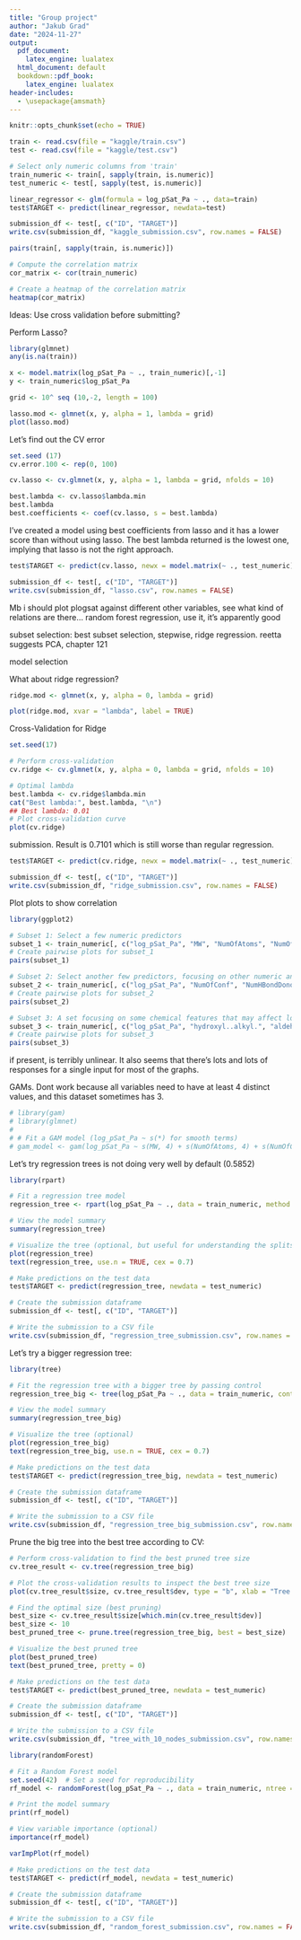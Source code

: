 ```yaml
---
title: "Group project"
author: "Jakub Grad"
date: "2024-11-27"
output:
  pdf_document: 
    latex_engine: lualatex
  html_document: default
  bookdown::pdf_book:
    latex_engine: lualatex
header-includes:
  - \usepackage{amsmath}
---
```


```r
knitr::opts_chunk$set(echo = TRUE)
```

```r
train <- read.csv(file = "kaggle/train.csv")
test <- read.csv(file = "kaggle/test.csv")

# Select only numeric columns from 'train'
train_numeric <- train[, sapply(train, is.numeric)]
test_numeric <- test[, sapply(test, is.numeric)]

linear_regressor <- glm(formula = log_pSat_Pa ~ ., data=train)
test$TARGET <- predict(linear_regressor, newdata=test)

submission_df <- test[, c("ID", "TARGET")]
write.csv(submission_df, "kaggle_submission.csv", row.names = FALSE)
```

```r
pairs(train[, sapply(train, is.numeric)])
```

```r
# Compute the correlation matrix
cor_matrix <- cor(train_numeric)

# Create a heatmap of the correlation matrix
heatmap(cor_matrix)
```

Ideas:
Use cross validation before submitting?

Perform Lasso?
```r
library(glmnet)
any(is.na(train))

x <- model.matrix(log_pSat_Pa ~ ., train_numeric)[,-1]
y <- train_numeric$log_pSat_Pa

grid <- 10^ seq (10,-2, length = 100)

lasso.mod <- glmnet(x, y, alpha = 1, lambda = grid)
plot(lasso.mod)
```
Let's find out the CV error
```r
set.seed (17)
cv.error.100 <- rep(0, 100)

cv.lasso <- cv.glmnet(x, y, alpha = 1, lambda = grid, nfolds = 10)

best.lambda <- cv.lasso$lambda.min
best.lambda
best.coefficients <- coef(cv.lasso, s = best.lambda)
```
I've created a model using best coefficients from lasso and it has a lower score than without using lasso. The best lambda returned is the lowest one, implying that lasso is not the right approach. 
```r
test$TARGET <- predict(cv.lasso, newx = model.matrix(~ ., test_numeric)[,-1], s = best.lambda)

submission_df <- test[, c("ID", "TARGET")]
write.csv(submission_df, "lasso.csv", row.names = FALSE)
```
Mb i should plot plogsat against different other variables, see what kind of relations are there...
random forest regression, use it, it's apparently good

subset selection: best subset selection, stepwise, ridge regression. reetta suggests PCA, chapter 121

model selection

What about ridge regression?
```r
ridge.mod <- glmnet(x, y, alpha = 0, lambda = grid)

plot(ridge.mod, xvar = "lambda", label = TRUE)
```

Cross-Validation for Ridge
```r
set.seed(17)

# Perform cross-validation
cv.ridge <- cv.glmnet(x, y, alpha = 0, lambda = grid, nfolds = 10)

# Optimal lambda
best.lambda <- cv.ridge$lambda.min
cat("Best lambda:", best.lambda, "\n")
## Best lambda: 0.01
# Plot cross-validation curve
plot(cv.ridge)

```

submission. Result is 0.7101 which is still worse than regular regression.
```r
test$TARGET <- predict(cv.ridge, newx = model.matrix(~ ., test_numeric)[,-1], s = best.lambda)

submission_df <- test[, c("ID", "TARGET")]
write.csv(submission_df, "ridge_submission.csv", row.names = FALSE)
```

Plot plots to show correlation
```r
library(ggplot2)

# Subset 1: Select a few numeric predictors
subset_1 <- train_numeric[, c("log_pSat_Pa", "MW", "NumOfAtoms", "NumOfC", "NumOfO")]
# Create pairwise plots for subset_1
pairs(subset_1)
```

```r
# Subset 2: Select another few predictors, focusing on other numeric and categorical features
subset_2 <- train_numeric[, c("log_pSat_Pa", "NumOfConf", "NumHBondDonors", "C.C..non.aromatic.", "C.C.C.O.in.non.aromatic.ring")]
# Create pairwise plots for subset_2
pairs(subset_2)
```
```r
# Subset 3: A set focusing on some chemical features that may affect log_pSat_Pa
subset_3 <- train_numeric[, c("log_pSat_Pa", "hydroxyl..alkyl.", "aldehyde", "ketone", "carboxylic.acid")]
# Create pairwise plots for subset_3
pairs(subset_3)
```
if present, is terribly unlinear. It also seems that there’s lots and lots of responses for a single input for most of the graphs.

GAMs. Dont work because all variables need to have at least 4 distinct values, and this dataset sometimes has 3.
```r
# library(gam)
# library(glmnet)
# 
# # Fit a GAM model (log_pSat_Pa ~ s(*) for smooth terms)
# gam_model <- gam(log_pSat_Pa ~ s(MW, 4) + s(NumOfAtoms, 4) + s(NumOfC, 4) + s(NumOfO, 4) + s(NumOfN, 4) + ...
```

Let’s try regression trees is not doing very well by default (0.5852)
```r

library(rpart)

# Fit a regression tree model
regression_tree <- rpart(log_pSat_Pa ~ ., data = train_numeric, method = "anova")

# View the model summary
summary(regression_tree)
```

```r
# Visualize the tree (optional, but useful for understanding the splits)
plot(regression_tree)
text(regression_tree, use.n = TRUE, cex = 0.7)
```

```r
# Make predictions on the test data
test$TARGET <- predict(regression_tree, newdata = test_numeric)

# Create the submission dataframe
submission_df <- test[, c("ID", "TARGET")]

# Write the submission to a CSV file
write.csv(submission_df, "regression_tree_submission.csv", row.names = FALSE)
```

Let’s try a bigger regression tree:
```r
library(tree)

# Fit the regression tree with a bigger tree by passing control
regression_tree_big <- tree(log_pSat_Pa ~ ., data = train_numeric, control = tree.control(nobs = nrow(train_numeric), mindev = 0.0005))

# View the model summary
summary(regression_tree_big)
```

```r
# Visualize the tree (optional)
plot(regression_tree_big)
text(regression_tree_big, use.n = TRUE, cex = 0.7)
```

```r
# Make predictions on the test data
test$TARGET <- predict(regression_tree_big, newdata = test_numeric)

# Create the submission dataframe
submission_df <- test[, c("ID", "TARGET")]

# Write the submission to a CSV file
write.csv(submission_df, "regression_tree_big_submission.csv", row.names = FALSE)
```

Prune the big tree into the best tree according to CV:
```r
# Perform cross-validation to find the best pruned tree size
cv.tree_result <- cv.tree(regression_tree_big)

# Plot the cross-validation results to inspect the best tree size
plot(cv.tree_result$size, cv.tree_result$dev, type = "b", xlab = "Tree Size (Terminal Nodes)", ylab = "Deviance")
```

```r
# Find the optimal size (best pruning)
best_size <- cv.tree_result$size[which.min(cv.tree_result$dev)]
best_size <- 10
best_pruned_tree <- prune.tree(regression_tree_big, best = best_size)

# Visualize the best pruned tree
plot(best_pruned_tree)
text(best_pruned_tree, pretty = 0)

```

```r
# Make predictions on the test data
test$TARGET <- predict(best_pruned_tree, newdata = test_numeric)

# Create the submission dataframe
submission_df <- test[, c("ID", "TARGET")]

# Write the submission to a CSV file
write.csv(submission_df, "tree_with_10_nodes_submission.csv", row.names = FALSE)

```

```r
library(randomForest)
```

```r
# Fit a Random Forest model
set.seed(42)  # Set a seed for reproducibility
rf_model <- randomForest(log_pSat_Pa ~ ., data = train_numeric, ntree = 50, importance = TRUE)

# Print the model summary
print(rf_model)
```

```r
# View variable importance (optional)
importance(rf_model)

```

```r
varImpPlot(rf_model)
```

```r
# Make predictions on the test data
test$TARGET <- predict(rf_model, newdata = test_numeric)

# Create the submission dataframe
submission_df <- test[, c("ID", "TARGET")]

# Write the submission to a CSV file
write.csv(submission_df, "random_forest_submission.csv", row.names = FALSE)
```

